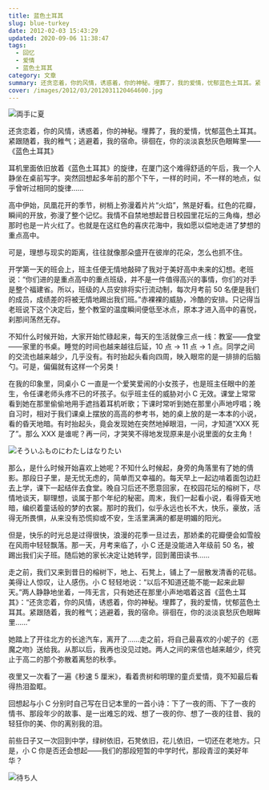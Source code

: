 ```yaml
---
title: 蓝色土耳其
slug: blue-turkey
date: 2012-02-03 15:43:29
updated: 2020-09-06 11:38:47
tags:
  - 回忆
  - 爱情
  - 蓝色土耳其
category: 文章
summary: 还贪恋着，你的风情，诱惑着，你的神秘。埋葬了，我的爱情，忧郁蓝色土耳其。紧跟随着，我的稚气；逃避着，我的宿命。徘徊在，你的淡淡哀愁灰色眼眸里。
cover: /images/2012/03/2012031120464600.jpg
---
```

![両手に夏](/images/2012/04/2012042820514100.jpg)

<NeteasePlayer id={189586} />

还贪恋着，你的风情，诱惑着，你的神秘。埋葬了，我的爱情，忧郁蓝色土耳其。紧跟随着，我的稚气；逃避着，我的宿命。徘徊在，你的淡淡哀愁灰色眼眸里——《蓝色土耳其》

耳机里面依旧放着《蓝色土耳其》的旋律，在厦门这个难得舒适的午后，我一个人静坐在桌前写字。突然回想起多年前的那个下午，一样的时间，不一样的地点，似乎曾听过相同的旋律……

高中伊始，凤凰花开的季节，树梢上弥漫着片片“火焰”，煞是好看。红色的花瓣，瞬间的开放，弥漫了整个记忆。我情不自禁地想起昔日校园里花坛的三角梅，想必那时也是一片火红了。也就是在这红色的喜庆花海中，我如愿以偿地走进了梦想的重点高中。

可是，理想与现实的距离，往往就像那朵盛开在彼岸的花朵，怎么也抓不住。

开学第一天的班会上，班主任便无情地敲碎了我对于美好高中未来的幻想。老班说：“你们进的是重点高中的重点班级，并不是一件值得高兴的事情，你们的对手是整个福建省。所以，班级的人员安排将实行流动制，每次月考前 50 名便是我们的成员，成绩差的将被无情地踢出我们班。”赤裸裸的威胁，冷酷的安排。只记得当老班说下这个决定后，整个教室的温度瞬间便低至冰点，原本才进入高中的喜悦，刹那间荡然无存。

不知什么时候开始，大家开始忙碌起来，每天的生活就像三点一线：教室——食堂——家里的书桌。睡觉的时间也越来越往后延，10 点 → 11 点 → 1 点。同学之间的交流也越来越少，几乎没有。有时抬起头看向四周，映入眼帘的是一排排的后脑勺。可是，偏偏就有这样一个另类！

在我的印象里，同桌小 C 一直是一个爱笑爱闹的小女孩子，也是班主任眼中的差生，令任课老师头疼不已的坏孩子。似乎班主任的威胁对小 C 无效。课堂上常常看到她在那里偷偷地用手遮挡着耳机听歌；下课时常听到她在那里小声地哼唱；晚自习时，相对于我们课桌上摆放的高高的参考书，她的桌上放的是一本本的小说，看的昏天地暗。有时抬起头，竟会发现她在突然地掉眼泪，一问，才知道“XXX 死了”。那么 XXX 是谁呢？再一问，才哭笑不得地发现原来是小说里面的女主角！

![そういふものにわたしはなりたい](/images/2012/04/2012042820532500.jpg)

那么，是什么时候开始喜欢上她呢？不知什么时候起，身旁的角落里有了她的倩影。那段日子里，是无忧无虑的，简单而又幸福的。每天早上一起边啃着面包边赶去上学，课下一起结伴去食堂。晚自习后还不愿意回家，在校园花坛的榕树下，尽情地谈天，聊理想，谈属于那个年纪的秘密。周末，我们一起看小说，看得昏天地暗，编织着童话般的梦的衣裳。那时的我们，似乎永远也长不大，快乐，豪放，活得无所畏惧，从来没有恐慌抑或不安，生活里满满的都是明媚的阳光。

但是，快乐的时光总是过得很快，浪漫的花季一旦过去，那娇柔的花瓣便会如雪般在风雨中轻轻飘落。那一天，月考来临了，小 C 还是没能进入年级前 50 名，被踢出我们尖子班。随后她的家长决定让她转学，回到莆田读书……

走之前，我们又来到昔日的榕树下，地上、石凳上，铺上了一层散发清香的花毯。美得让人惊叹，让人感伤。小 C 轻轻地说：“以后不知道还能不能一起来此聊天。”两人静静地坐着，一阵无言，只有她还在那里小声地唱着这首《蓝色土耳其》：“还贪恋着，你的风情，诱惑着，你的神秘。埋葬了，我的爱情，忧郁蓝色土耳其。紧跟随着，我的稚气；逃避着，我的宿命。徘徊在，你的淡淡哀愁灰色眼眸里……”

她踏上了开往北方的长途汽车，离开了……走之前，将自己最喜欢的小妮子的《恶魔之吻》送给我。从那以后，我再也没见过她。两人之间的来信也越来越少，终究止于高二的那个弥散着离愁的秋季。

夜里又一次看了一遍《秒速 5 厘米》，看着贵树和明理的童贞爱情，竟不知最后看得热泪盈眶。

回想起与小 C 分别时自己写在日记本里的一首小诗：下了一夜的雨、下了一夜的情书、那段年少的故事、是一出难忘的戏、想了一夜的你、想了一夜的往昔、我的轻狂你的美、你的离别我的泪。

前些日子又一次回到中学，绿树依旧，石凳依旧，花儿依旧，一切还在老地方。只是，小 C 你是否还会想起——我们的那段短暂的中学时代，那段青涩的美好年华？

![待ち人](/images/2012/04/2012042820485500.jpg)
